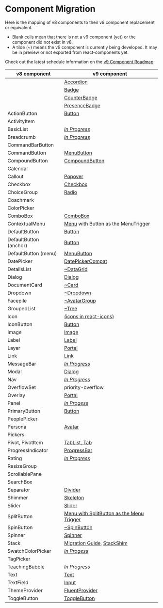 
<Meta title="Concepts/Migration/from v8/Component Mapping" />

# Component Migration

Here is the mapping of v8 components to their v9 component replacement or equivalent.

- Blank cells mean that there is not a v9 component (yet) or the component did not exist in v8.
- A tilde (~) means the v9 component is currently being developed. It may be in preview or not exported from react-components yet.

Check out the latest schedule information on the [v9 Component Roadmap](https://github.com/microsoft/fluentui/wiki/Fluent-UI-React-v9-Component-Roadmap)

| v8 component           | v9 component                                                                                                                                 |
| ---------------------- | -------------------------------------------------------------------------------------------------------------------------------------------- |
|                        | [Accordion](/docs/components-accordion--default)                                                                                             |
|                        | [Badge](/docs/components-badge-badge--default)                                                                                               |
|                        | [CounterBadge](/docs/components-badge-counter-badge--default)                                                                                |
|                        | [PresenceBadge](/docs/components-badge-presencebadge--default)                                                                               |
| ActionButton           | [Button](/docs/components-button-button--default)                                                                                            |
| ActivityItem           |                                                                                                                                              |
| BasicList              | _[In Progress](https://github.com/orgs/microsoft/projects/786/views/1?pane=issue&itemId=24404181)_                                           |
| Breadcrumb             | _[In Progress](https://github.com/orgs/microsoft/projects/786/views/1?pane=issue&itemId=24402993)_                                           |
| CommandBarButton       |                                                                                                                                              |
| CommandButton          | [MenuButton](/docs/components-button-menubutton--default)                                                                                    |
| CompoundButton         | [CompoundButton](/docs/components-button-compoundbutton--default)                                                                            |
| Calendar               |                                                                                                                                              |
| Callout                | [Popover](/docs/components-popover--default)                                                                                                 |
| Checkbox               | [Checkbox](/docs/components-checkbox--default)                                                                                               |
| ChoiceGroup            | [Radio](/docs/components-radio--default)                                                                                                     |
| Coachmark              |                                                                                                                                              |
| ColorPicker            |                                                                                                                                              |
| ComboBox               | [ComboBox](/docs/components-combobox--default)                                                                                               |
| ContextualMenu         | [Menu](/docs/components-menu-menu--default) with Button as the MenuTrigger                                                                   |
| DefaultButton          | [Button](/docs/components-button-button--default)                                                                                            |
| DefaultButton (anchor) | [Button](/docs/components-button-button--default)                                                                                            |
| DefaultButton (menu)   | [MenuButton](/docs/components-button-menubutton--default)                                                                                    |
| DatePicker             | [DatePickerCompat](/docs/compat-components-datepicker--default)                                                                              |
| DetailsList            | [~DataGrid](/docs/components-datagrid--default)                                                                                              |
| Dialog                 | [Dialog](/docs/components-dialog--default)                                                                                                   |
| DocumentCard           | [~Card](/docs/components-card-card--default)                                                                                                 |
| Dropdown               | [~Dropdown](/docs/components-dropdown--default)                                                                                              |
| Facepile               | [~AvatarGroup](/docs/components-avatargroup--default)                                                                                        |
| GroupedList            | [~Tree](/docs/components-tree--default)                                                                                                      |
| Icon                   | [(icons in react-icons)](/docs/concepts-developer-icons-icons--page)                                                                         |
| IconButton             | [Button](/docs/components-button-button--default)                                                                                            |
| Image                  | [Image](/docs/components-image--default)                                                                                                     |
| Label                  | [Label](/docs/components-label--default)                                                                                                     |
| Layer                  | [Portal](/docs/components-portal--default)                                                                                                   |
| Link                   | [Link](/docs/components-link--default)                                                                                                       |
| MessageBar             | _[In Progress](https://github.com/orgs/microsoft/projects/786/views/1?pane=issue&itemId=24402474)_                                           |
| Modal                  | [Dialog](/docs/components-dialog--default)                                                                                                   |
| Nav                    | _[In Progress](https://github.com/orgs/microsoft/projects/786/views/1?pane=issue&itemId=24403433)_                                           |
| OverflowSet            | priority-overflow                                                                                                                            |
| Overlay                | [Portal](/docs/components-portal--default)                                                                                                   |
| Panel                  | _[In Progess](https://github.com/orgs/microsoft/projects/786/views/1?pane=issue&itemId=24402572)_                                            |
| PrimaryButton          | [Button](/docs/components-button-button--default)                                                                                            |
| PeoplePicker           |                                                                                                                                              |
| Persona                | [Avatar](/docs/components-avatar--default)                                                                                                   |
| Pickers                |                                                                                                                                              |
| Pivot, PivotItem       | [TabList, Tab](/docs/components-tablist--default)                                                                                            |
| ProgressIndicator      | [ProgressBar](/docs/components-progressbar--default)                                                                                         |
| Rating                 | _[In Progress](https://github.com/orgs/microsoft/projects/786/views/1?pane=issue&itemId=24403184)_                                           |
| ResizeGroup            |                                                                                                                                              |
| ScrollablePane         |                                                                                                                                              |
| SearchBox              |                                                                                                                                              |
| Separator              | [Divider](/docs/components-divider--default)                                                                                                 |
| Shimmer                | [Skeleton](/docs/components-skeleton--default)                                                                                               |
| Slider                 | [Slider](/docs/components-slider--default)                                                                                                   |
| SplitButton            | [Menu with SplitButton as the Menu Trigger](/docs/components-button-splitbutton--default)                                                    |
| SpinButton             | [~SpinButton](/docs/components-spinbutton--default)                                                                                          |
| Spinner                | [Spinner](/docs/components-spinner--default)                                                                                                 |
| Stack                  | [Migration Guide](/docs/concepts-migration-from-v8-components-flex-stack--page), [StackShim](/docs/migration-shims-v8-stackshim--playground) |
| SwatchColorPicker      | _[In Progess](https://github.com/orgs/microsoft/projects/786/views/1?pane=issue&itemId=33879887)_                                            |
| TagPicker              |                                                                                                                                              |
| TeachingBubble         | _[In Progress](https://github.com/orgs/microsoft/projects/786/views/1?pane=issue&itemId=24403213)_                                           |
| Text                   | [Text](/docs/components-text--default)                                                                                                       |
| TextField              | [Input](/docs/components-input--default)                                                                                                     |
| ThemeProvider          | [FluentProvider](/docs/components-fluentprovider--default)                                                                                   |
| ToggleButton           | [ToggleButton](/docs/components-button-togglebutton--default)                                                                                |

